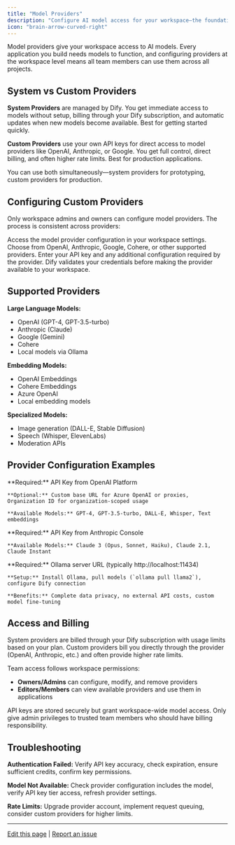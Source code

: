 ```yaml
---
title: "Model Providers"
description: "Configure AI model access for your workspace—the foundation that powers all your applications"
icon: "brain-arrow-curved-right"
---
```


Model providers give your workspace access to AI models. Every application you build needs models to function, and configuring providers at the workspace level means all team members can use them across all projects.

## System vs Custom Providers

**System Providers** are managed by Dify. You get immediate access to models without setup, billing through your Dify subscription, and automatic updates when new models become available. Best for getting started quickly.

**Custom Providers** use your own API keys for direct access to model providers like OpenAI, Anthropic, or Google. You get full control, direct billing, and often higher rate limits. Best for production applications.

You can use both simultaneously—system providers for prototyping, custom providers for production.

## Configuring Custom Providers

Only workspace admins and owners can configure model providers. The process is consistent across providers:

<Steps>
  <Step title="Navigate to Settings → Model Providers">
    Access the model provider configuration in your workspace settings.
  </Step>
  
  <Step title="Select your provider">
    Choose from OpenAI, Anthropic, Google, Cohere, or other supported providers.
  </Step>
  
  <Step title="Add credentials">
    Enter your API key and any additional configuration required by the provider.
  </Step>
  
  <Step title="Test and save">
    Dify validates your credentials before making the provider available to your workspace.
  </Step>
</Steps>

## Supported Providers

**Large Language Models:**
- OpenAI (GPT-4, GPT-3.5-turbo)
- Anthropic (Claude)  
- Google (Gemini)
- Cohere
- Local models via Ollama

**Embedding Models:**
- OpenAI Embeddings
- Cohere Embeddings
- Azure OpenAI
- Local embedding models

**Specialized Models:**
- Image generation (DALL-E, Stable Diffusion)
- Speech (Whisper, ElevenLabs)
- Moderation APIs

## Provider Configuration Examples

<Tabs>
  <Tab title="OpenAI">
    **Required:** API Key from OpenAI Platform
    
    **Optional:** Custom base URL for Azure OpenAI or proxies, Organization ID for organization-scoped usage
    
    **Available Models:** GPT-4, GPT-3.5-turbo, DALL-E, Whisper, Text embeddings
  </Tab>
  
  <Tab title="Anthropic">
    **Required:** API Key from Anthropic Console
    
    **Available Models:** Claude 3 (Opus, Sonnet, Haiku), Claude 2.1, Claude Instant
  </Tab>
  
  <Tab title="Local (Ollama)">
    **Required:** Ollama server URL (typically http://localhost:11434)
    
    **Setup:** Install Ollama, pull models (`ollama pull llama2`), configure Dify connection
    
    **Benefits:** Complete data privacy, no external API costs, custom model fine-tuning
  </Tab>
</Tabs>

## Access and Billing

System providers are billed through your Dify subscription with usage limits based on your plan. Custom providers bill you directly through the provider (OpenAI, Anthropic, etc.) and often provide higher rate limits.

Team access follows workspace permissions:
- **Owners/Admins** can configure, modify, and remove providers
- **Editors/Members** can view available providers and use them in applications

<Warning>
API keys are stored securely but grant workspace-wide model access. Only give admin privileges to trusted team members who should have billing responsibility.
</Warning>

## Troubleshooting

**Authentication Failed:** Verify API key accuracy, check expiration, ensure sufficient credits, confirm key permissions.

**Model Not Available:** Check provider configuration includes the model, verify API key tier access, refresh provider settings.

**Rate Limits:** Upgrade provider account, implement request queuing, consider custom providers for higher limits.

---

[Edit this page](https://github.com/langgenius/dify-docs/edit/main/en/guides/workspace/model-providers.mdx) | [Report an issue](https://github.com/langgenius/dify-docs/issues/new?template=docs.yml)
